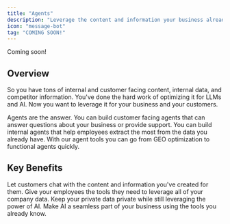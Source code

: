 ```yaml
---
title: "Agents"
description: "Leverage the content and information your business already generates with AI"
icon: "message-bot"
tag: "COMING SOON!"
---
```


<Note>Coming soon!</Note>
## Overview

So you have tons of internal and customer facing content, internal data, and competitor information. You've done the hard work of optimizing it for LLMs and AI. Now you want to leverage it for your business and your customers.

Agents are the answer. You can build customer facing agents that can answer questions about your business or provide support. You can build internal agents that help employees extract the most from the data you already have. With our agent tools you can go from GEO optimization to functional agents quickly.

## Key Benefits

<CardGroup cols={2}>
  <Card title="Empower your customers" icon="person-rays">
    Let customers chat with the content and information you've created for them.
  </Card>
  <Card title="Empower your employees" icon="user-group">
    Give your employees the tools they need to leverage all of your company
    data.
  </Card>
  <Card title="Safe and secure" icon="lock">
    Keep your private data private while still leveraging the power of AI.
  </Card>
  <Card title="Integrated" icon="arrows-to-circle">
    Make AI a seamless part of your business using the tools you already know.
  </Card>
</CardGroup>
